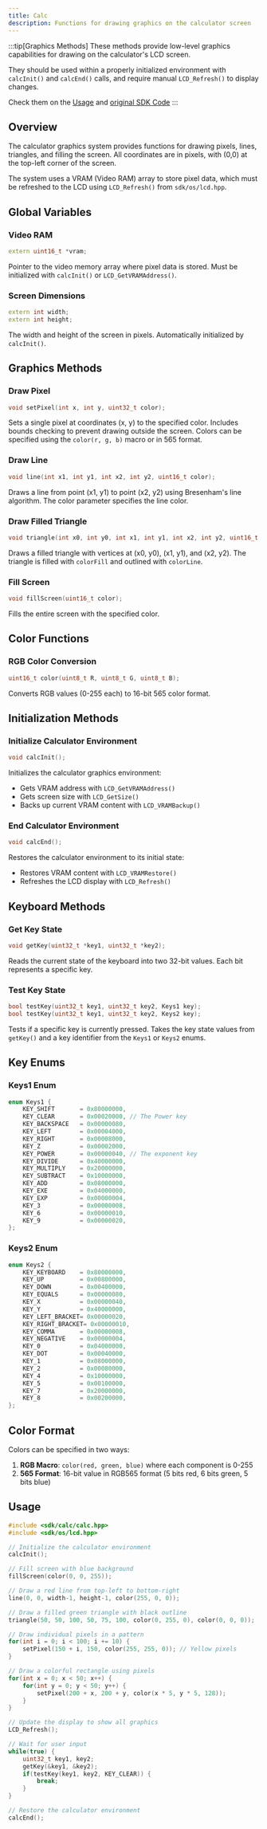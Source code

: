 ```yaml
---
title: Calc
description: Functions for drawing graphics on the calculator screen
---
```


:::tip[Graphics Methods]
These methods provide low-level graphics capabilities for drawing on the calculator's LCD screen.

They should be used within a properly initialized environment with `calcInit()` and `calcEnd()` calls, and require manual `LCD_Refresh()` to display changes.

Check them on the [Usage](#usage) and [original SDK Code](https://github.com/SnailMath/hollyhock-2/blob/master/sdk/include/sdk/calc/calc.hpp)
:::


## Overview
The calculator graphics system provides functions for drawing pixels, lines, triangles, and filling the screen. All coordinates are in pixels, with (0,0) at the top-left corner of the screen.

The system uses a VRAM (Video RAM) array to store pixel data, which must be refreshed to the LCD using `LCD_Refresh()` from `sdk/os/lcd.hpp`.

## Global Variables

### Video RAM
```cpp
extern uint16_t *vram;
```
Pointer to the video memory array where pixel data is stored. Must be initialized with `calcInit()` or `LCD_GetVRAMAddress()`.

### Screen Dimensions
```cpp
extern int width;
extern int height;
```
The width and height of the screen in pixels. Automatically initialized by `calcInit()`.

## Graphics Methods

### Draw Pixel
```cpp
void setPixel(int x, int y, uint32_t color);
```
Sets a single pixel at coordinates (x, y) to the specified color. Includes bounds checking to prevent drawing outside the screen. Colors can be specified using the `color(r, g, b)` macro or in 565 format.

### Draw Line
```cpp
void line(int x1, int y1, int x2, int y2, uint16_t color);
```
Draws a line from point (x1, y1) to point (x2, y2) using Bresenham's line algorithm. The color parameter specifies the line color.

### Draw Filled Triangle
```cpp
void triangle(int x0, int y0, int x1, int y1, int x2, int y2, uint16_t colorFill, uint16_t colorLine);
```
Draws a filled triangle with vertices at (x0, y0), (x1, y1), and (x2, y2). The triangle is filled with `colorFill` and outlined with `colorLine`.

### Fill Screen
```cpp
void fillScreen(uint16_t color);
```
Fills the entire screen with the specified color.

## Color Functions

### RGB Color Conversion
```cpp
uint16_t color(uint8_t R, uint8_t G, uint8_t B);
```
Converts RGB values (0-255 each) to 16-bit 565 color format.

## Initialization Methods

### Initialize Calculator Environment
```cpp
void calcInit();
```
Initializes the calculator graphics environment:
- Gets VRAM address with `LCD_GetVRAMAddress()`
- Gets screen size with `LCD_GetSize()`
- Backs up current VRAM content with `LCD_VRAMBackup()`

### End Calculator Environment
```cpp
void calcEnd();
```
Restores the calculator environment to its initial state:
- Restores VRAM content with `LCD_VRAMRestore()`
- Refreshes the LCD display with `LCD_Refresh()`

## Keyboard Methods

### Get Key State
```cpp
void getKey(uint32_t *key1, uint32_t *key2);
```
Reads the current state of the keyboard into two 32-bit values. Each bit represents a specific key.

### Test Key State
```cpp
bool testKey(uint32_t key1, uint32_t key2, Keys1 key);
bool testKey(uint32_t key1, uint32_t key2, Keys2 key);
```
Tests if a specific key is currently pressed. Takes the key state values from `getKey()` and a key identifier from the `Keys1` or `Keys2` enums.

## Key Enums

### Keys1 Enum
```cpp
enum Keys1 {
    KEY_SHIFT       = 0x80000000,
    KEY_CLEAR       = 0x00020000, // The Power key
    KEY_BACKSPACE   = 0x00000080,
    KEY_LEFT        = 0x00004000,
    KEY_RIGHT       = 0x00008000,
    KEY_Z           = 0x00002000,
    KEY_POWER       = 0x00000040, // The exponent key
    KEY_DIVIDE      = 0x40000000,
    KEY_MULTIPLY    = 0x20000000,
    KEY_SUBTRACT    = 0x10000000,
    KEY_ADD         = 0x08000000,
    KEY_EXE         = 0x04000000,
    KEY_EXP         = 0x00000004,
    KEY_3           = 0x00000008,
    KEY_6           = 0x00000010,
    KEY_9           = 0x00000020,
};
```

### Keys2 Enum
```cpp
enum Keys2 {
    KEY_KEYBOARD    = 0x80000000,
    KEY_UP          = 0x00800000,
    KEY_DOWN        = 0x00400000,
    KEY_EQUALS      = 0x00000080,
    KEY_X           = 0x00000040,
    KEY_Y           = 0x40000000,
    KEY_LEFT_BRACKET= 0x00000020,
    KEY_RIGHT_BRACKET= 0x00000010,
    KEY_COMMA       = 0x00000008,
    KEY_NEGATIVE    = 0x00000004,
    KEY_0           = 0x04000000,
    KEY_DOT         = 0x00040000,
    KEY_1           = 0x08000000,
    KEY_2           = 0x00080000,
    KEY_4           = 0x10000000,
    KEY_5           = 0x00100000,
    KEY_7           = 0x20000000,
    KEY_8           = 0x00200000,
};
```

## Color Format

Colors can be specified in two ways:
1. **RGB Macro**: `color(red, green, blue)` where each component is 0-255
2. **565 Format**: 16-bit value in RGB565 format (5 bits red, 6 bits green, 5 bits blue)

## Usage 
```cpp
#include <sdk/calc/calc.hpp>
#include <sdk/os/lcd.hpp>

// Initialize the calculator environment
calcInit();

// Fill screen with blue background
fillScreen(color(0, 0, 255));

// Draw a red line from top-left to bottom-right
line(0, 0, width-1, height-1, color(255, 0, 0));

// Draw a filled green triangle with black outline
triangle(50, 50, 100, 50, 75, 100, color(0, 255, 0), color(0, 0, 0));

// Draw individual pixels in a pattern
for(int i = 0; i < 100; i += 10) {
    setPixel(150 + i, 150, color(255, 255, 0)); // Yellow pixels
}

// Draw a colorful rectangle using pixels
for(int x = 0; x < 50; x++) {
    for(int y = 0; y < 50; y++) {
        setPixel(200 + x, 200 + y, color(x * 5, y * 5, 128));
    }
}

// Update the display to show all graphics
LCD_Refresh();

// Wait for user input
while(true) {
    uint32_t key1, key2;
    getKey(&key1, &key2);
    if(testKey(key1, key2, KEY_CLEAR)) {
        break;
    }
}

// Restore the calculator environment
calcEnd();
```